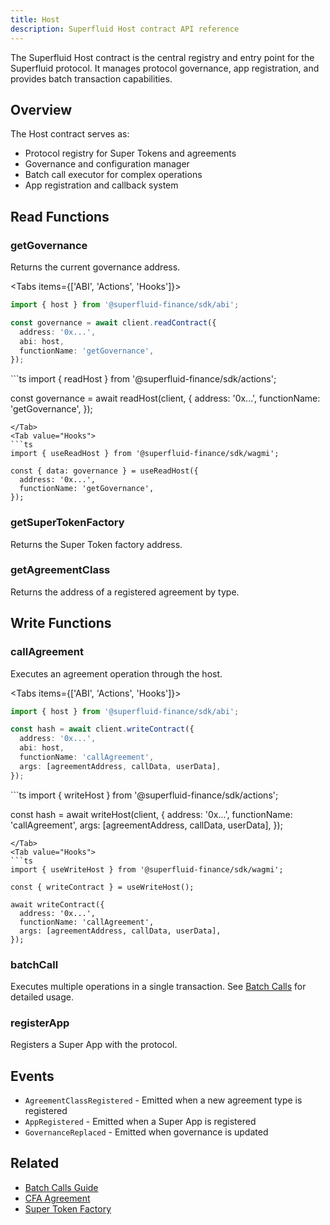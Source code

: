 ```yaml
---
title: Host
description: Superfluid Host contract API reference
---
```



The Superfluid Host contract is the central registry and entry point for the Superfluid protocol. It manages protocol governance, app registration, and provides batch transaction capabilities.

## Overview

The Host contract serves as:
- Protocol registry for Super Tokens and agreements
- Governance and configuration manager
- Batch call executor for complex operations
- App registration and callback system

## Read Functions

### getGovernance

Returns the current governance address.

<Tabs items={['ABI', 'Actions', 'Hooks']}>
<Tab value="ABI">
```ts
import { host } from '@superfluid-finance/sdk/abi';

const governance = await client.readContract({
  address: '0x...',
  abi: host,
  functionName: 'getGovernance',
});
```
</Tab>
<Tab value="Actions">
```ts
import { readHost } from '@superfluid-finance/sdk/actions';

const governance = await readHost(client, {
  address: '0x...',
  functionName: 'getGovernance',
});
```
</Tab>
<Tab value="Hooks">
```ts
import { useReadHost } from '@superfluid-finance/sdk/wagmi';

const { data: governance } = useReadHost({
  address: '0x...',
  functionName: 'getGovernance',
});
```
</Tab>
</Tabs>

### getSuperTokenFactory

Returns the Super Token factory address.

### getAgreementClass

Returns the address of a registered agreement by type.

## Write Functions

### callAgreement

Executes an agreement operation through the host.

<Tabs items={['ABI', 'Actions', 'Hooks']}>
<Tab value="ABI">
```ts
import { host } from '@superfluid-finance/sdk/abi';

const hash = await client.writeContract({
  address: '0x...',
  abi: host,
  functionName: 'callAgreement',
  args: [agreementAddress, callData, userData],
});
```
</Tab>
<Tab value="Actions">
```ts
import { writeHost } from '@superfluid-finance/sdk/actions';

const hash = await writeHost(client, {
  address: '0x...',
  functionName: 'callAgreement',
  args: [agreementAddress, callData, userData],
});
```
</Tab>
<Tab value="Hooks">
```ts
import { useWriteHost } from '@superfluid-finance/sdk/wagmi';

const { writeContract } = useWriteHost();

await writeContract({
  address: '0x...',
  functionName: 'callAgreement',
  args: [agreementAddress, callData, userData],
});
```
</Tab>
</Tabs>

### batchCall

Executes multiple operations in a single transaction. See [Batch Calls](/docs/batch-calls) for detailed usage.

### registerApp

Registers a Super App with the protocol.

## Events

- `AgreementClassRegistered` - Emitted when a new agreement type is registered
- `AppRegistered` - Emitted when a Super App is registered
- `GovernanceReplaced` - Emitted when governance is updated

## Related

- [Batch Calls Guide](/docs/batch-calls)
- [CFA Agreement](/docs/api/advanced/cfa)
- [Super Token Factory](/docs/api/essential/super-token-factory)